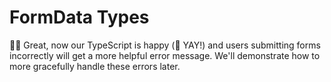 # FormData Types

<EpicVideo url="https://www.epicweb.dev/workshops/full-stack-foundations/mutations/handling-form-errors-and-user-mistakes/solution" />

👨‍💼 Great, now our TypeScript is happy (🦺 YAY!) and users submitting forms
incorrectly will get a more helpful error message. We'll demonstrate how to more
gracefully handle these errors later.
